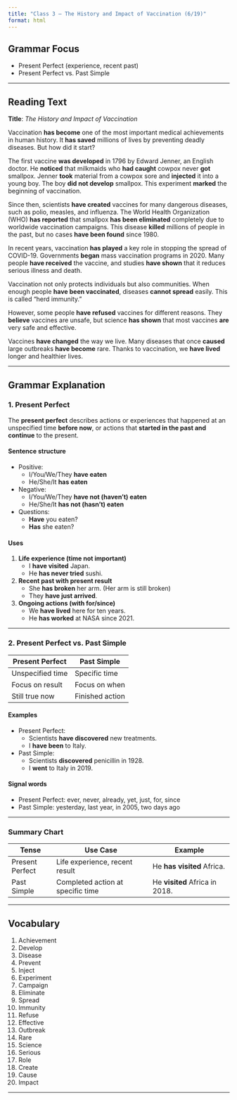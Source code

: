 ```yaml
---
title: "Class 3 – The History and Impact of Vaccination (6/19)"
format: html
---
```


## Grammar Focus

- Present Perfect (experience, recent past)  
- Present Perfect vs. Past Simple  

---

## Reading Text

**Title**: *The History and Impact of Vaccination*

Vaccination **has become** one of the most important medical achievements in human history. It **has saved** millions of lives by preventing deadly diseases. But how did it start?

The first vaccine **was developed** in 1796 by Edward Jenner, an English doctor. He **noticed** that milkmaids who **had caught** cowpox never **got** smallpox. Jenner **took** material from a cowpox sore and **injected** it into a young boy. The boy **did not develop** smallpox. This experiment **marked** the beginning of vaccination.

Since then, scientists **have created** vaccines for many dangerous diseases, such as polio, measles, and influenza. The World Health Organization (WHO) **has reported** that smallpox **has been eliminated** completely due to worldwide vaccination campaigns. This disease **killed** millions of people in the past, but no cases **have been found** since 1980.

In recent years, vaccination **has played** a key role in stopping the spread of COVID-19. Governments **began** mass vaccination programs in 2020. Many people **have received** the vaccine, and studies **have shown** that it reduces serious illness and death.

Vaccination not only protects individuals but also communities. When enough people **have been vaccinated**, diseases **cannot spread** easily. This is called "herd immunity."

However, some people **have refused** vaccines for different reasons. They **believe** vaccines are unsafe, but science **has shown** that most vaccines **are** very safe and effective.

Vaccines **have changed** the way we live. Many diseases that once **caused** large outbreaks **have become** rare. Thanks to vaccination, we **have lived** longer and healthier lives.

---

## Grammar Explanation

### 1. **Present Perfect**

The **present perfect** describes actions or experiences that happened at an unspecified time **before now**, or actions that **started in the past and continue** to the present.

#### Sentence structure
- Positive:  
  - I/You/We/They **have eaten**  
  - He/She/It **has eaten**

- Negative:  
  - I/You/We/They **have not (haven’t) eaten**  
  - He/She/It **has not (hasn’t) eaten**

- Questions:  
  - **Have** you eaten?  
  - **Has** she eaten?

#### Uses
1. **Life experience (time not important)**
   - I **have visited** Japan.  
   - He **has never tried** sushi.

2. **Recent past with present result**
   - She **has broken** her arm. (Her arm is still broken)  
   - They **have just arrived**.

3. **Ongoing actions (with for/since)**
   - We **have lived** here for ten years.  
   - He **has worked** at NASA since 2021.

---

### 2. **Present Perfect vs. Past Simple**

| Present Perfect | Past Simple |
|-----------------|--------------|
| Unspecified time | Specific time |
| Focus on result | Focus on when |
| Still true now | Finished action |

#### Examples
- Present Perfect:  
  - Scientists **have discovered** new treatments.  
  - I **have been** to Italy.

- Past Simple:  
  - Scientists **discovered** penicillin in 1928.  
  - I **went** to Italy in 2019.

#### Signal words
- Present Perfect: ever, never, already, yet, just, for, since  
- Past Simple: yesterday, last year, in 2005, two days ago

---

### Summary Chart

| Tense              | Use Case                               | Example                          |
|-------------------|----------------------------------------|----------------------------------|
| Present Perfect   | Life experience, recent result         | He **has visited** Africa.       |
| Past Simple       | Completed action at specific time      | He **visited** Africa in 2018.   |

---

## Vocabulary

1. Achievement  
2. Develop  
3. Disease  
4. Prevent  
5. Inject  
6. Experiment  
7. Campaign  
8. Eliminate  
9. Spread  
10. Immunity  
11. Refuse  
12. Effective  
13. Outbreak  
14. Rare  
15. Science  
16. Serious  
17. Role  
18. Create  
19. Cause  
20. Impact  

---

